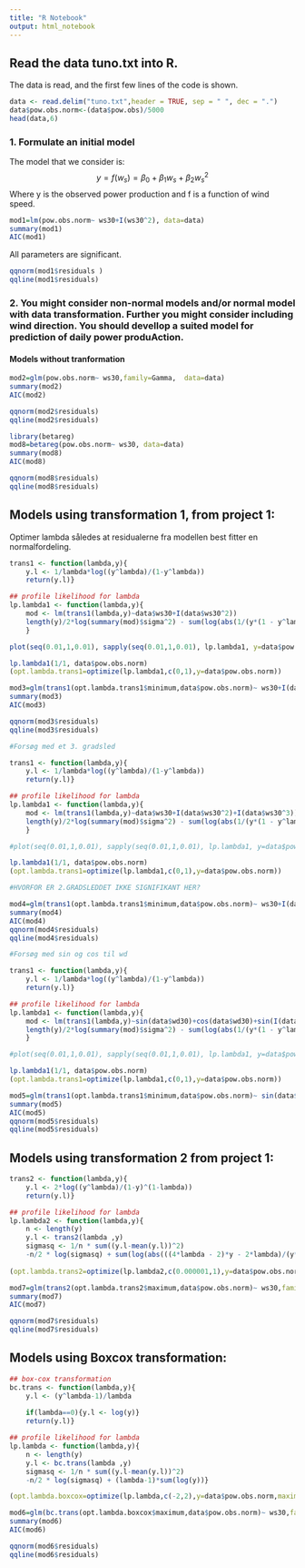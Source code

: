 ```yaml
---
title: "R Notebook"
output: html_notebook
---
```


## Read the data tuno.txt into R.
The data is read, and the first few lines of the code is shown.
```r
data <- read.delim("tuno.txt",header = TRUE, sep = " ", dec = ".")
data$pow.obs.norm<-(data$pow.obs)/5000
head(data,6)
```


### 1. Formulate an initial model

The model that we consider is:
$$y=f(w_s)=\beta_0+\beta_1w_s+\beta_2w_s^2$$
Where y is the observed power production and f is a function of wind speed.
```r
mod1=lm(pow.obs.norm~ ws30+I(ws30^2), data=data)
summary(mod1)
AIC(mod1)
```
All parameters are significant.

```r
qqnorm(mod1$residuals )
qqline(mod1$residuals)
```

### 2. You might consider non-normal models and/or normal model with data transformation. Further you might consider including wind direction. You should devellop a suited model for prediction of daily power produAction. 

#### Models without tranformation 
```r
mod2=glm(pow.obs.norm~ ws30,family=Gamma,  data=data)
summary(mod2)
AIC(mod2)
```

```r
qqnorm(mod2$residuals)
qqline(mod2$residuals)
```
```r
library(betareg)
mod8=betareg(pow.obs.norm~ ws30, data=data)
summary(mod8)
AIC(mod8)
```

```r
qqnorm(mod8$residuals)
qqline(mod8$residuals)
```


## Models using transformation 1, from project 1:
Optimer lambda således at residualerne fra modellen best fitter en normalfordeling. 
```r
trans1 <- function(lambda,y){
    y.l <- 1/lambda*log((y^lambda)/(1-y^lambda))
    return(y.l)}

## profile likelihood for lambda
lp.lambda1 <- function(lambda,y){
    mod <- lm(trans1(lambda,y)~data$ws30+I(data$ws30^2))
    length(y)/2*log(summary(mod)$sigma^2) - sum(log(abs(1/(y*(1 - y^lambda)))))
    }

plot(seq(0.01,1,0.01), sapply(seq(0.01,1,0.01), lp.lambda1, y=data$pow.obs.norm))

lp.lambda1(1/1, data$pow.obs.norm)
(opt.lambda.trans1=optimize(lp.lambda1,c(0,1),y=data$pow.obs.norm))

```






```r
mod3=glm(trans1(opt.lambda.trans1$minimum,data$pow.obs.norm)~ ws30+I(data$ws30^2),family=gaussian,  data=data)
summary(mod3)
AIC(mod3)
```

```r
qqnorm(mod3$residuals)
qqline(mod3$residuals)

```

```r
#Forsøg med et 3. gradsled

trans1 <- function(lambda,y){
    y.l <- 1/lambda*log((y^lambda)/(1-y^lambda))
    return(y.l)}

## profile likelihood for lambda
lp.lambda1 <- function(lambda,y){
    mod <- lm(trans1(lambda,y)~data$ws30+I(data$ws30^2)+I(data$ws30^3))
    length(y)/2*log(summary(mod)$sigma^2) - sum(log(abs(1/(y*(1 - y^lambda)))))
    }

#plot(seq(0.01,1,0.01), sapply(seq(0.01,1,0.01), lp.lambda1, y=data$pow.obs.norm))

lp.lambda1(1/1, data$pow.obs.norm)
(opt.lambda.trans1=optimize(lp.lambda1,c(0,1),y=data$pow.obs.norm))

#HVORFOR ER 2.GRADSLEDDET IKKE SIGNIFIKANT HER?

```
```r
mod4=glm(trans1(opt.lambda.trans1$minimum,data$pow.obs.norm)~ ws30+I(data$ws30^2)+I(data$ws30^3),family=gaussian,  data=data)
summary(mod4)
AIC(mod4)
qqnorm(mod4$residuals)
qqline(mod4$residuals)
```

```r
#Forsøg med sin og cos til wd

trans1 <- function(lambda,y){
    y.l <- 1/lambda*log((y^lambda)/(1-y^lambda))
    return(y.l)}

## profile likelihood for lambda
lp.lambda1 <- function(lambda,y){
    mod <- lm(trans1(lambda,y)~sin(data$wd30)+cos(data$wd30)+sin(I(data$wd30^2))+cos(I(data$wd30^2)))
    length(y)/2*log(summary(mod)$sigma^2) - sum(log(abs(1/(y*(1 - y^lambda)))))
    }

#plot(seq(0.01,1,0.01), sapply(seq(0.01,1,0.01), lp.lambda1, y=data$pow.obs.norm))

lp.lambda1(1/1, data$pow.obs.norm)
(opt.lambda.trans1=optimize(lp.lambda1,c(0,1),y=data$pow.obs.norm))

```
```r

mod5=glm(trans1(opt.lambda.trans1$minimum,data$pow.obs.norm)~ sin(data$wd30)+cos(data$wd30)+sin(I(data$wd30^2))+cos(I(data$wd30^2)),family=gaussian,  data=data)
summary(mod5)
AIC(mod5)
qqnorm(mod5$residuals)
qqline(mod5$residuals)
```



## Models using transformation 2 from project 1:
```r
trans2 <- function(lambda,y){
    y.l <- 2*log((y^lambda)/(1-y)^(1-lambda))
    return(y.l)}

## profile likelihood for lambda
lp.lambda2 <- function(lambda,y){
    n <- length(y)
    y.l <- trans2(lambda ,y)
    sigmasq <- 1/n * sum((y.l-mean(y.l))^2)
    -n/2 * log(sigmasq) + sum(log(abs(((4*lambda - 2)*y - 2*lambda)/(y*(-1 + y)))))}
    
(opt.lambda.trans2=optimize(lp.lambda2,c(0.000001,1),y=data$pow.obs.norm, maximum=TRUE))

```
```r
mod7=glm(trans2(opt.lambda.trans2$maximum,data$pow.obs.norm)~ ws30,family=gaussian,  data=data)
summary(mod7)
AIC(mod7)
```
```r
qqnorm(mod7$residuals)
qqline(mod7$residuals)
```


## Models using Boxcox transformation: 
```r
## box-cox transformation
bc.trans <- function(lambda,y){
    y.l <- (y^lambda-1)/lambda
    
    if(lambda==0){y.l <- log(y)}
    return(y.l)}

## profile likelihood for lambda
lp.lambda <- function(lambda,y){
    n <- length(y)
    y.l <- bc.trans(lambda ,y)
    sigmasq <- 1/n * sum((y.l-mean(y.l))^2)
    -n/2 * log(sigmasq) + (lambda-1)*sum(log(y))}

(opt.lambda.boxcox=optimize(lp.lambda,c(-2,2),y=data$pow.obs.norm,maximum=TRUE))
```

```r
mod6=glm(bc.trans(opt.lambda.boxcox$maximum,data$pow.obs.norm)~ ws30,family=gaussian,  data=data)
summary(mod6)
AIC(mod6)
```

```r
qqnorm(mod6$residuals)
qqline(mod6$residuals)
```

